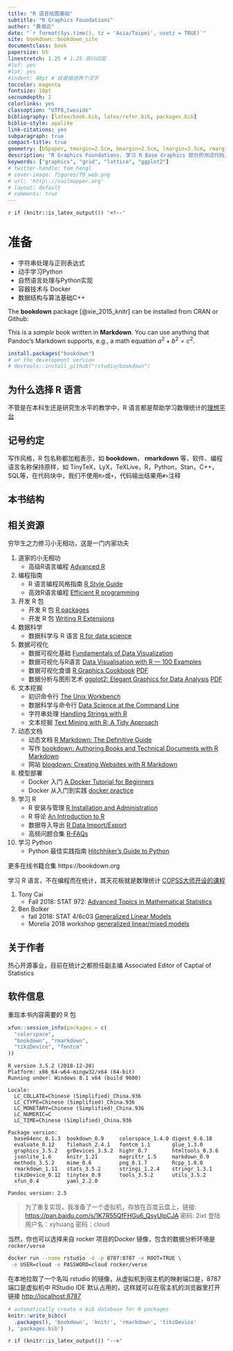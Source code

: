 ```yaml
--- 
title: "R 语言绘图基础"
subtitle: "R Graphics Foundations"
author: "黄湘云"
date: "`r format(Sys.time(), tz = 'Asia/Taipei', usetz = TRUE)`"
site: bookdown::bookdown_site
documentclass: book
papersize: b5
linestretch: 1.25 # 1.25 倍行间距
#lof: yes
#lot: yes
#indent: 40pt # 段首缩进两个汉字
toccolor: magenta
fontsize: 10pt
secnumdepth: 2
colorlinks: yes
classoption: "UTF8,twoside"
bibliography: [latex/book.bib, latex/refer.bib, packages.bib]
biblio-style: apalike
link-citations: yes
subparagraph: true
compact-title: true
geometry: [b5paper, tmargin=2.5cm, bmargin=2.5cm, lmargin=3.5cm, rmargin=2.5cm]
description: "R Graphics Foundations. 学习 R Base Graphics 部分的测试代码，函数各参数含义的查询手册，主要目的是帮助读者读懂参考手册，写作过程分步走：学习知识，记笔记，可写本书上或博客上，博客侧重在某个点的内容扩展上，书籍需要照顾覆盖面，各部分平衡一点，整理心得，再次修改笔记以符合书籍。所有的案例都基于真实数据集，基础R打包的数据集都是真实的，扩展案例就是在规模上进行扩展，选用基础R中的数据，原因是收集清洗真实数据是比较麻烦和费时间的事情"
keywords: ["graphics", "grid", "lattice", "ggplot2"]
# twitter-handle: tom_hengl
# cover-image: figures/f0_web.png
# url: 'http\://soilmapper.org'
# layout: default
# comments: true
---
```


\mainmatter

`r if (knitr::is_latex_output()) '<!--'` 

# 准备 {#prerequisites}
\index{bookdown}
\index{knitr}
\index{pandoc}

- [字符串处理与正则表达式]{.todo}
- [动手学习Python]{.todo}
- [自然语言处理与Python实现]{.todo}
- [容器技术与 Docker]{.todo}
- [数据结构与算法基础C++]{.todo}


The **bookdown** package [@xie_2015_knitr] can be installed from CRAN or Github:

::: base
This is a _sample_ book written in **Markdown**. You can use anything that Pandoc's Markdown supports, e.g., a math equation $a^2 + b^2 = c^2$.
:::

```r
install.packages("bookdown")
# or the development version
# devtools::install_github("rstudio/bookdown")
```

## 为什么选择 R 语言 {#why-r}

不管是在本科生还是研究生水平的教学中，R 语言都是帮助学习数理统计的[理想平台][why-r]

[why-r]: https://www.ejwagenmakers.com/misc/HortonEtAl2004.pdf


## 记号约定 {#conventions}

写作风格，R 包名称都加粗表示，如 **bookdown**， **rmarkdown** 等，软件、编程语言名称保持原样，如 TinyTeX，LyX，TeXLive，R，Python，Stan，C++，SQL等，在代码块中，我们不使用`R>`或`+`，代码输出结果用`#>`注释

## 本书结构 {#structure-of-book}



## 相关资源 {#related-books}

穷毕生之力修习小无相功，这是一门内家功夫

1. 道家的小无相功
   - 高级R语言编程 [Advanced R](https://adv-r.hadley.nz)
1. 编程指南
   - R 语言编程风格指南  [R Style Guide](https://style.tidyverse.org/)
   - 高效R语言编程  [Efficient R programming](https://csgillespie.github.io/efficientR)
1. 开发 R 包
   - 开发 R 包 [R packages](http://r-pkgs.had.co.nz)
   - 开发 R 包 [Writing R Extensions](https://cran.r-project.org/doc/manuals/r-release/R-exts.html)
1. 数据科学 
   - 数据科学与 R 语言 [R for data science](https://r4ds.had.co.nz/)
1. 数据可视化   
   - 数据可视化基础 [Fundamentals of Data Visualization](https://serialmentor.com/dataviz)
   - 数据可视化与R语言 [Data Visualisation with R --- 100 Examples](http://www.datavisualisation-r.com/)
   - 数据可视化食谱 [R Graphics Cookbook](https://github.com/wch/gcookbook) [PDF](https://raw.githubusercontent.com/irichgreen/GCookBook/master/R%20Graphics%20Cookbook.pdf)
   - 数据分析与图形艺术 [ggplot2: Elegant Graphics for Data Analysis](https://link.springer.com/book/10.1007%2F978-3-319-24277-4) [PDF](http://moderngraphics11.pbworks.com/f/ggplot2-Book09hWickham.pdf)
1. 文本挖掘
   - 初识命令行 [The Unix Workbench](https://seankross.com/the-unix-workbench/)
   - 数据科学与命令行 [Data Science at the Command Line](https://www.datascienceatthecommandline.com/)
   - 字符串处理 [Handling Strings with R](https://www.gastonsanchez.com/r4strings/)
   - 文本挖掘 [Text Mining with R: A Tidy Approach](https://www.tidytextmining.com/)
1. 动态文档
   - 动态文档 [R Markdown: The Definitive Guide](https://bookdown.org/yihui/rmarkdown/)
   - 写作 [bookdown: Authoring Books and Technical Documents with R Markdown](https://bookdown.org/yihui/bookdown)
   - 网站 [blogdown: Creating Websites with R Markdown](https://bookdown.org/yihui/blogdown/)
1. 模型部署
   - Docker 入门 [A Docker Tutorial for Beginners](https://docker-curriculum.com/)
   - Docker 从入门到实践 [docker practice](https://www.gitbook.com/book/yeasy/docker_practice)
1. 学习 R
   - R 安装与管理 [R Installation and Administration](https://cran.r-project.org/doc/manuals/r-release/R-admin.html)
   - R 导论 [An Introduction to R](https://cran.r-project.org/doc/manuals/r-release/R-intro.html)
   - 数据导入导出 [R Data Import/Export](https://cran.r-project.org/doc/manuals/r-release/R-data.html)
   - 高频问题合集 [R-FAQs](https://cran.r-project.org/faqs.html)
1. 学习 Python
   - Python 最佳实践指南 [Hitchhiker's Guide to Python](https://pythonguidecn.readthedocs.io/zh/latest/)

更多在线书籍合集 https://bookdown.org

学习 R 语言，不在编程而在统计，其天花板就是数理统计 [COPSS大师开设的课程](https://en.wikipedia.org/wiki/COPSS_Presidents'_Award)

1. Tony Cai
   - Fall 2018: STAT 972: [Advanced Topics in Mathematical Statistics](http://www-stat.wharton.upenn.edu/~tcai/Stat972-Syllabus-Fall18.pdf)
1. Ben Bolker
   - fall 2018: STAT 4/6c03 [Generalized Linear Models](https://bbolker.github.io/stat4c03/) 
   - Morelia 2018 workshop [generalized linear/mixed models](https://bbolker.github.io/morelia_2018)

## 关于作者 {#about-author}

热心开源事业，目前在统计之都担任副主编 Associated Editor of Captial of Statistics

## 软件信息 {#softwares-rsession-info}

重现本书内容需要的 R 包

```r
xfun::session_info(packages = c(
  "colorspace",
  "bookdown", "rmarkdown",
  "tikzDevice", "fontcm"
))
```
```
R version 3.5.2 (2018-12-20)
Platform: x86_64-w64-mingw32/x64 (64-bit)
Running under: Windows 8.1 x64 (build 9600)

Locale:
  LC_COLLATE=Chinese (Simplified)_China.936 
  LC_CTYPE=Chinese (Simplified)_China.936   
  LC_MONETARY=Chinese (Simplified)_China.936
  LC_NUMERIC=C                              
  LC_TIME=Chinese (Simplified)_China.936    

Package version:
  base64enc_0.1.3  bookdown_0.9     colorspace_1.4.0 digest_0.6.18   
  evaluate_0.12    filehash_2.4.1   fontcm_1.1       glue_1.3.0      
  graphics_3.5.2   grDevices_3.5.2  highr_0.7        htmltools_0.3.6 
  jsonlite_1.6     knitr_1.21       magrittr_1.5     markdown_0.9    
  methods_3.5.2    mime_0.6         png_0.1.7        Rcpp_1.0.0      
  rmarkdown_1.11   stats_3.5.2      stringi_1.2.4    stringr_1.3.1   
  tikzDevice_0.12  tinytex_0.9      tools_3.5.2      utils_3.5.2     
  xfun_0.4         yaml_2.2.0      

Pandoc version: 2.5
```

> 为了重复实现，我准备了一个虚拟机，存放在百度云盘上，链接: <https://pan.baidu.com/s/1K7R55QfFHGu6_QsyUlpCJA> 密码: 2ixt
登陆用户名：xyhuang 密码：cloud

当然，你也可以选择来自 rocker 项目的Docker 镜像，包含的数据分析环境是 `rocker/verse`

```bash
docker run --name rstudio -d -p 8787:8787 -e ROOT=TRUE \
 -e USER=cloud -e PASSWORD=cloud rocker/verse
```

在本地拉取了一个名叫 rstudio 的镜像，从虚拟机到宿主机的映射端口是，8787 端口是虚拟机中 RStudio IDE 默认占用的，这样就可以在宿主机的浏览器里打开链接 <http://localhost:8787>

```r
# automatically create a bib database for R packages
knitr::write_bib(c(
  .packages(), 'bookdown', 'knitr', 'rmarkdown', 'tikzDevice'
), 'packages.bib')
```

`r if (knitr::is_latex_output()) '-->'`
